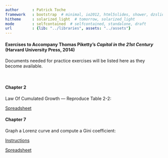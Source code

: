 ```yaml
---
author      : Patrick Toche
framework   : bootstrap  # minimal, io2012, html5slides, shower, dzslides
hitheme     : solarized_light  # tomorrow, solarized_light
mode        : selfcontained  # selfcontained, standalone, draft
url         : {lib: "../libraries", assets: "../assets"}
--- 
```



#### Exercises to Accompany Thomas Piketty's *Capital in the 21st Century* (Harvard University Press, 2014)

Documents needed for practice exercises will be listed here as they become available.

<br>

#### Chapter 2 

Law Of Cumulated Growth &mdash; Reproduce Table 2-2:

<a href="Growth/Table 2-2 - Law Of Cumulated Growth.xls">Spreadsheet</a>

#### Chapter 7 

Graph a Lorenz curve and compute a Gini coefficient:

<a href="Inequality/Lorenz-Gini.pdf">Instructions</a>

<a href="Inequality/Lorenz-Gini.xls">Spreadsheet</a>


